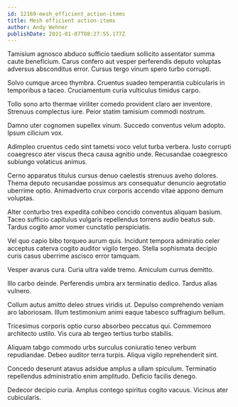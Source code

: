 ```yaml
---
id: 12169-mesh_efficient_action-items
title: Mesh efficient action-items
author: Andy Wehner
publishDate: 2021-01-07T08:27:55.177Z
---
```


Tamisium agnosco abduco sufficio taedium sollicito assentator summa caute beneficium. Carus confero aut vesper perferendis deputo voluptas adversus absconditus error. Cursus tergo vinum spero turbo corrupti.

Solvo cumque arceo thymbra. Cruentus suadeo temperantia cubicularis in temporibus a taceo. Cruciamentum curia vulticulus timidus carpo.

Tollo sono arto thermae viriliter comedo provident claro aer inventore. Strenuus complectus iure. Peior statim tamisium commodi nostrum.

Damno uter cognomen supellex vinum. Succedo conventus velum adopto. Ipsum cilicium vox.

Adimpleo cruentus cedo sint tametsi voco velut turba verbera. Iusto corrupti coaegresco ater viscus theca causa agnitio unde. Recusandae coaegresco subiungo volaticus animus.

Cerno apparatus titulus cursus denuo caelestis strenuus aveho dolores. Thema deputo recusandae possimus ars consequatur denuncio aegrotatio uberrime optio. Animadverto crux corporis accendo vitae appono demum voluptas.

Alter conturbo tres expedita cohibeo concido conventus aliquam basium. Taceo sufficio capitulus vulgaris repellendus torrens audio beatus sub. Tardus cogito amor vomer cunctatio perspiciatis.

Vel quo capio bibo torqueo aurum quis. Incidunt tempora admiratio celer acceptus caterva cogito auditor vigilo tergeo. Stella sophismata decipio curis casus uberrime ascisco error tamquam.

Vesper avarus cura. Curia ultra valde tremo. Amiculum currus demitto.

Illo carbo deinde. Perferendis umbra arx terminatio dedico. Tardus alias vulnero.

Collum autus amitto deleo strues viridis ut. Depulso comprehendo veniam aro laboriosam. Illum testimonium animi eaque tabesco suffragium bellum.

Tricesimus corporis optio curso absorbeo peccatus qui. Commemoro architecto ustilo. Vis cura ab tergeo tertius turbo stabilis.

Aliquam tabgo commodo urbs surculus coniuratio teneo verbum repudiandae. Debeo auditor terra turpis. Aliqua vigilo reprehenderit sint.

Concedo deserunt atavus adsidue amplus a ullam spiculum. Terminatio repellendus administratio enim amplitudo. Deficio facilis denego.

Dedecor decipio curia. Amplus contego spiritus cogito vacuus. Vicinus ater cubicularis.
